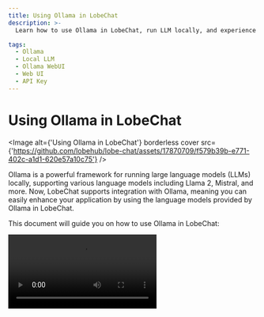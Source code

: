 ```yaml
---
title: Using Ollama in LobeChat
description: >-
  Learn how to use Ollama in LobeChat, run LLM locally, and experience cutting-edge AI usage.

tags:
  - Ollama
  - Local LLM
  - Ollama WebUI
  - Web UI
  - API Key
---
```


# Using Ollama in LobeChat

<Image alt={'Using Ollama in LobeChat'} borderless cover src={'https://github.com/lobehub/lobe-chat/assets/17870709/f579b39b-e771-402c-a1d1-620e57a10c75'} />

Ollama is a powerful framework for running large language models (LLMs) locally, supporting various language models including Llama 2, Mistral, and more. Now, LobeChat supports integration with Ollama, meaning you can easily enhance your application by using the language models provided by Ollama in LobeChat.

This document will guide you on how to use Ollama in LobeChat:

<Video alt="demonstration of using Ollama in LobeChat" height={580} src="https://github.com/lobehub/lobe-chat/assets/28616219/c32b56db-c6a1-4876-9bc3-acbd37ec0c0c" />

## Using Ollama on macOS

<Steps>
  ### Local Installation of Ollama

  [Download Ollama for macOS](https://ollama.com/download?utm_source=lobehub\&utm_medium=docs\&utm_campaign=download-macos) and unzip/install it.

  ### Configure Ollama for Cross-Origin Access

  Due to Ollama's default configuration, which restricts access to local only, additional environment variable setting `OLLAMA_ORIGINS` is required for cross-origin access and port listening. Use `launchctl` to set the environment variable:

  ```bash
  launchctl setenv OLLAMA_ORIGINS "*"
  ```

  After setting up, restart the Ollama application.

  ### Conversing with Local Large Models in LobeChat

  Now, you can start conversing with the local LLM in LobeChat.

  <Image alt="Chat with llama3 in LobeChat" height="573" src="https://github.com/lobehub/lobe-chat/assets/28616219/7f9a9a9f-fd91-4f59-aac9-3f26c6d49a1e" />
</Steps>

## Using Ollama on Windows

<Steps>
  ### Local Installation of Ollama

  [Download Ollama for Windows](https://ollama.com/download?utm_source=lobehub\&utm_medium=docs\&utm_campaign=download-windows) and install it.

  ### Configure Ollama for Cross-Origin Access

  Since Ollama's default configuration allows local access only, additional environment variable setting `OLLAMA_ORIGINS` is needed for cross-origin access and port listening.

  On Windows, Ollama inherits your user and system environment variables.

  1. First, exit the Ollama program by clicking on it in the Windows taskbar.
  2. Edit system environment variables from the Control Panel.
  3. Edit or create the Ollama environment variable `OLLAMA_ORIGINS` for your user account, setting the value to `*`.
  4. Click `OK/Apply` to save and restart the system.
  5. Run `Ollama` again.

  ### Conversing with Local Large Models in LobeChat

  Now, you can start conversing with the local LLM in LobeChat.
</Steps>

## Using Ollama on Linux

<Steps>
  ### Local Installation of Ollama

  Install using the following command:

  ```bash
  curl -fsSL https://ollama.com/install.sh | sh
  ```

  Alternatively, you can refer to the [Linux manual installation guide](https://github.com/ollama/ollama/blob/main/docs/linux.md).

  ### Configure Ollama for Cross-Origin Access

  Due to Ollama's default configuration, which allows local access only, additional environment variable setting `OLLAMA_ORIGINS` is required for cross-origin access and port listening. If Ollama runs as a systemd service, use `systemctl` to set the environment variable:

  1. Edit the systemd service by calling `sudo systemctl edit ollama.service`:

  ```bash
  sudo systemctl edit ollama.service
  ```

  2. Add `Environment` under `[Service]` for each environment variable:

  ```bash
  [Service]
  Environment="OLLAMA_HOST=0.0.0.0"
  Environment="OLLAMA_ORIGINS=*"
  ```

  3. Save and exit.
  4. Reload `systemd` and restart Ollama:

  ```bash
  sudo systemctl daemon-reload
  sudo systemctl restart ollama
  ```

  ### Conversing with Local Large Models in LobeChat

  Now, you can start conversing with the local LLM in LobeChat.
</Steps>

## Deploying Ollama using Docker

<Steps>
  ### Pulling Ollama Image

  If you prefer using Docker, Ollama provides an official Docker image that you can pull using the following command:

  ```bash
  docker pull ollama/ollama
  ```

  ### Configure Ollama for Cross-Origin Access

  Since Ollama's default configuration allows local access only, additional environment variable setting `OLLAMA_ORIGINS` is needed for cross-origin access and port listening.

  If Ollama runs as a Docker container, you can add the environment variable to the `docker run` command.

  ```bash
  docker run -d --gpus=all -v ollama:/root/.ollama -e OLLAMA_ORIGINS="*" -p 11434:11434 --name ollama ollama/ollama
  ```

  ### Conversing with Local Large Models in LobeChat

  Now, you can start conversing with the local LLM in LobeChat.
</Steps>

## Installing Ollama Models

Ollama supports various models, which you can view in the [Ollama Library](https://ollama.com/library) and choose the appropriate model based on your needs.

### Installation in LobeChat

In LobeChat, we have enabled some common large language models by default, such as llama3, Gemma, Mistral, etc. When you select a model for conversation, we will prompt you to download that model.

<Image alt="LobeChat guide your to install Ollama model" height="460" src="https://github.com/lobehub/lobe-chat/assets/28616219/4e81decc-776c-43b8-9a54-dfb43e9f601a" />

Once downloaded, you can start conversing.

### Pulling Models to Local with Ollama

Alternatively, you can install models by executing the following command in the terminal, using llama3 as an example:

```bash
ollama pull llama3
```

<Video height="524" src="https://github.com/lobehub/lobe-chat/assets/28616219/95828c11-0ae5-4dfa-84ed-854124e927a6" />

## Custom Configuration

You can find Ollama's configuration options in `Settings` -> `AI Service Provider`, where you can configure Ollama's proxy, model names, etc.

<Image alt={'Ollama Provider Settings'} height={274} src={'https://github.com/lobehub/lobe-chat/assets/28616219/54b3696b-5b13-4761-8c1b-1e664867b2dd'} />

<Callout type={'info'}>
  Visit [Integrating with Ollama](/docs/self-hosting/examples/ollama) to learn how to deploy
  LobeChat to meet integration needs with Ollama.
</Callout>

